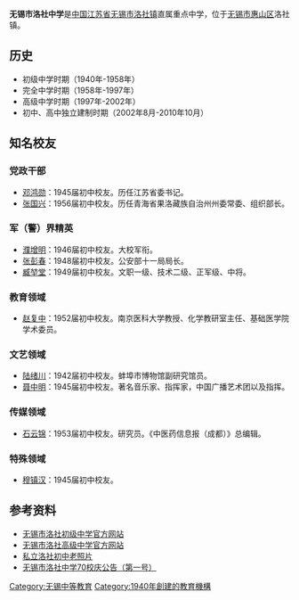 {{Primarysources|date=2019-08-25}}{{Infobox University |
| Name = 无锡市洛社中学
| EnglishName = Southeast University
| SealImage = 
| SealInfo = 
| Motto = 
| Established = 成立时间1940年春
| Type = 公立学校
| President =  
| Location = {{CHN}}[[江苏省|江苏省]][[无锡市|无锡市]][[洛社镇|洛社镇]]
| Campus = 郊区
| AreaTotal = 
| Department = 
| Faculty = 
| Professor = 
| Associate Professor = 
| Assistant Professor = 
| Lecturer = 
| Student = 
| Undergraduate = 
| Postgraduate = 
| Adult education = 
| Distance education = 
| International student = 
| Website = http://www.lsgz.net/index.asp 
|}}

'''无锡市洛社中学'''是[[中国|中国]][[江苏省|江苏省]][[无锡市|无锡市]][[洛社镇|洛社镇]]直属重点中学，位于[[无锡市|无锡市]][[惠山区|惠山区]]洛社镇。

== 历史 ==
*初级中学时期（1940年-1958年）
*完全中学时期（1958年-1997年）
*高级中学时期（1997年-2002年）
*初中、高中独立建制时期（2002年8月-2010年10月）

== 知名校友 ==

=== 党政干部 ===

*[[邓鸿勋|邓鸿勋]]：1945届初中校友。历任江苏省委书记。
*[[张国兴|张国兴]]：1956届初中校友。历任青海省果洛藏族自治州州委常委、组织部长。

=== 军（警）界精英 ===
*[[濮增明|濮增明]]：1946届初中校友。大校军衔。
*[[张彭春|张彭春]]：1948届初中校友。公安部十一局局长。
*[[臧堃堂|臧堃堂]]：1949届初中校友。文职一级、技术二级、正军级、中将。

=== 教育领域 ===
*[[赵复中|赵复中]]：1952届初中校友。南京医科大学教授、化学教研室主任、基础医学院学术委员。

=== 文艺领域 ===
*[[陆绪川|陆绪川]]：1942届初中校友。蚌埠市博物馆副研究馆员。
*[[聂中明|聂中明]]：1945届初中校友。著名音乐家、指挥家，中国广播艺术团以及指挥。

=== 传媒领域 ===
*[[石云锦|石云锦]]：1953届初中校友。研究员。《中医药信息报（成都）》总编辑。

=== 特殊领域 ===
*[[穆镇汉|穆镇汉]]：1945届初中校友。

==参考资料==
*[http://www.lscz.net/ 无锡市洛社初级中学官方网站] {{Wayback|url=http://www.lscz.net/ |date=20110221103230 }}
*[https://web.archive.org/web/20100924101952/http://www.lsgz.net/index.asp 无锡市洛社高级中学官方网站]
*[http://video.sina.com.cn/v/b/33119316-1740899152.html/ 私立洛社初中老照片]{{dead link|date=2018年3月 |bot=InternetArchiveBot |fix-attempted=yes }}
*[https://web.archive.org/web/20100915224152/http://www.chinaxq.com/html/20105/n265186415.shtml 无锡市洛社中学70校庆公告（第一号）]

[[Category:无锡中等教育|Category:无锡中等教育]]
[[Category:1940年創建的教育機構|Category:1940年創建的教育機構]]